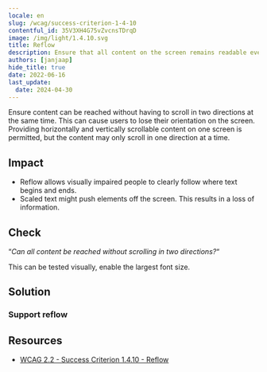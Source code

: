 ```yaml
---
locale: en
slug: /wcag/success-criterion-1-4-10
contentful_id: 35V3XH4G75vZvcnsTDrqD
image: /img/light/1.4.10.svg
title: Reflow
description: Ensure that all content on the screen remains readable even with the largest font.
authors: [janjaap]
hide_title: true
date: 2022-06-16
last_update:
  date: 2024-04-30
---
```


<Hero
  title="Reflow"
  imageSrc="/img/light/1.4.10.svg"
  alt="WCAG 1.4.10 - Logo"
  prefix="Success Criterion 1.4.10"
  suffix="Level AA"
/>

Ensure content can be reached without having to scroll in two directions at the same time. This can cause users to lose their orientation on the screen. Providing horizontally and vertically scrollable content on one screen is permitted, but the content may only scroll in one direction at a time.

## Impact

- Reflow allows visually impaired people to clearly follow where text begins and ends.
- Scaled text might push elements off the screen. This results in a loss of information.

## Check

“*Can all content be reached without scrolling in two directions?*“

This can be tested visually, enable the largest font size.

## Solution

### Support reflow

<CodeSample id="screen-reflow" locale="en"/>

## Resources

- [WCAG 2.2 - Success Criterion 1.4.10 - Reflow](https://www.w3.org/TR/WCAG22/#reflow)
